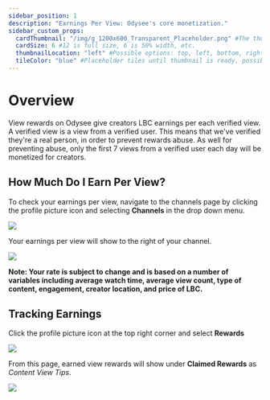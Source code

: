 ---
sidebar_position: 1
description: "Earnings Per View: Odysee's core monetization."
sidebar_custom_props:
  cardThumbnail: "/img/g_1200x600_Transparent_Placeholder.png" #The thumbnail on the category card.
  cardSize: 6 #12 is full size, 6 is 50% width, etc.
  thumbnailLocation: "left" #Possible options: top, left, bottom, right, none
  tileColor: "blue" #Placeholder tiles until thumbnail is ready, possible options: blue, cream, darkpurple, lightpurple, mauve, orange, pink, none
---

# Overview

View rewards on Odysee give creators LBC earnings per each verified view. A verified view is a view from a verified user. This means that we've verified they're a real person, in order to prevent rewards abuse. As well for preventing abuse, only the first 7 views from a verified user each day will be monetized for creators.

## How Much Do I Earn Per View?

To check your earnings per view, navigate to the channels page by clicking the profile picture icon and selecting **Channels** in the drop down menu.

![](/img/en/category-channels1.png)

Your earnings per view will show to the right of your channel.

![](/img/en/category-monetization4.png)

**Note: Your rate is subject to change and is based on a number of variables including average watch time, average view count, type of content, engagement, creator location, and price of LBC.**

## Tracking Earnings

Click the profile picture icon at the top right corner and select **Rewards**

![](/img/en/category-monetization1.png)

From this page, earned view rewards will show under **Claimed Rewards** as *Content View Tips*.

![](/img/en/category-monetization3.png)
